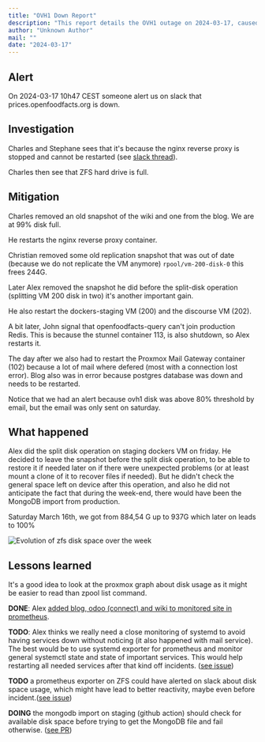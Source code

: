 ```yaml
---
title: "OVH1 Down Report"
description: "This report details the OVH1 outage on 2024-03-17, caused by full ZFS storage. It covers the investigation, mitigation steps including snapshot removal and disk space recovery, and lessons learned regarding monitoring and proactive disk management."
author: "Unknown Author"
mail: ""
date: "2024-03-17"
---
```


## Alert

On 2024-03-17 10h47 CEST someone alert us on slack that prices.openfoodfacts.org is down.

## Investigation

Charles and Stephane sees that it's because the nginx reverse proxy is stopped and cannot be restarted (see [slack thread](https://openfoodfacts.slack.com/archives/C1FPYCWM7/p1710679669777739)).

Charles then see that ZFS hard drive is full.

## Mitigation

Charles removed an old snapshot of the wiki and one from the blog. We are at 99% disk full.

He restarts the nginx reverse proxy container.

Christian removed some old replication snapshot that was out of date (because we do not replicate the VM anymore)  `rpool/vm-200-disk-0` this frees 244G.

Later Alex removed the snapshot he did before the split-disk operation (splitting VM 200 disk in two) it's another important gain.

He also restart the dockers-staging VM (200) and the discourse VM (202).

A bit later, John signal that openfoodfacts-query can't join production Redis. This is because the stunnel container 113, is also shutdown, so Alex restarts it.

The day after we also had to restart the Proxmox Mail Gateway container (102) because a lot of mail where defered (most with a connection lost error).
Blog also was in error because postgres database was down and needs to be restarted.

Notice that we had an alert because ovh1 disk was above 80% threshold by email, but the email was only sent on saturday.

## What happened

Alex did the split disk operation on staging dockers VM on friday.
He decided to leave the snapshot before the split disk operation,
to be able to restore it if needed later on if there were unexpected problems
(or at least mount a clone of it to recover files if needed).
But he didn't check the general space left on device after this operation,
and also he did not anticipate the fact that during the week-end, there would have been the MongoDB import from production.

Saturday March 16th, we got from 884,54 G up to 937G which later on leads to 100%

![Evolution of zfs disk space over the week](../media/2024-03-18-ovh1-zfs-disk-space.png "Evolution of zfs disk space over the week")

## Lessons learned

It's a good idea to look at the proxmox graph about disk usage as it might be easier to read than zpool list command.

**DONE**: Alex [added blog, odoo (connect) and wiki to monitored site in prometheus](https://github.com/openfoodfacts/openfoodfacts-monitoring/commit/02934b1d7ccf18432617de54b5b9c55b3661202d).

**TODO**: Alex thinks we really need a close monitoring of systemd to avoid having services down without noticing (it also happened with mail service).
The best would be to use systemd exporter for prometheus and monitor general systemctl state and state of important services. This would help restarting all needed services after that kind off incidents. ([see issue](https://github.com/openfoodfacts/openfoodfacts-infrastructure/issues/326))

**TODO** a prometheus exporter on ZFS could have alerted on slack about disk space usage, which might have lead to better reactivity, maybe even before incident.([see issue](https://github.com/openfoodfacts/openfoodfacts-infrastructure/issues/327))

**DOING** the mongodb import on staging (github action) should check for available disk space before trying to get the MongoDB file and fail otherwise. ([see PR](https://github.com/openfoodfacts/openfoodfacts-server/pull/9959))
